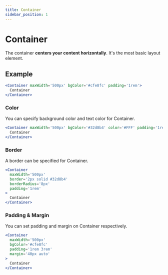 ```yaml
---
title: Container
sidebar_position: 1
---
```


# Container

The container **centers your content horizontally**. It's the most basic layout element.

## Example

```jsx live
<Container maxWidth='500px' bgColor='#cfe8fc' padding='1rem'>
  Container
</Container>
```

### Color

You can specify background color and text color for Container.

```jsx live
<Container maxWidth='500px' bgColor='#32d8b4' color='#FFF' padding='1rem'>
  Container
</Container>
```

### Border

A border can be specified for Container.

```jsx live
<Container
  maxWidth='500px'
  border='2px solid #32d8b4'
  borderRadius='8px'
  padding='1rem'
>
  Container
</Container>
```

### Padding & Margin

You can set padding and margin on Container respectively.

```jsx live
<Container
  maxWidth='500px'
  bgColor='#cfe8fc'
  padding='1rem 3rem'
  margin='40px auto'
>
  Container
</Container>
```
